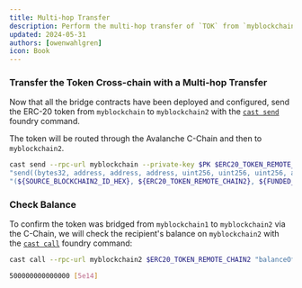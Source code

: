 ```yaml
---
title: Multi-hop Transfer
description: Perform the multi-hop transfer of `TOK` from `myblockchain` to `myblockchain2`, with a 'hop' through the Avalanche C-Chain.
updated: 2024-05-31
authors: [owenwahlgren]
icon: Book
---
```



<Steps>
<Step>

### Transfer the Token Cross-chain with a Multi-hop Transfer

Now that all the bridge contracts have been deployed and configured, send the ERC-20 token from `myblockchain` to `myblockchain2` with the [`cast send`](https://book.getfoundry.sh/reference/cast/cast-send) foundry command.

The token will be routed through the Avalanche C-Chain and then to `myblockchain2`.

```bash
cast send --rpc-url myblockchain --private-key $PK $ERC20_TOKEN_REMOTE_L1 \
"send((bytes32, address, address, address, uint256, uint256, uint256, address), uint256)" \
"(${SOURCE_BLOCKCHAIN2_ID_HEX}, ${ERC20_TOKEN_REMOTE_CHAIN2}, ${FUNDED_ADDRESS}, ${ERC20_C_CHAIN}, 0, 0, 250000, ${FUNDED_ADDRESS})" 500000000000000
```

</Step>
<Step>

### Check Balance

To confirm the token was bridged from `myblockchain1` to `myblockchain2` via the C-Chain, we will check the recipient's balance on `myblockchain2` with the [`cast call`](https://book.getfoundry.sh/reference/cast/cast-call?highlight=cast%20call#cast-call) foundry command:

```bash
cast call --rpc-url myblockchain2 $ERC20_TOKEN_REMOTE_CHAIN2 "balanceOf(address)(uint)" $FUNDED_ADDRESS
```

```bash
500000000000000 [5e14]
```
</Step>
</Steps> 
